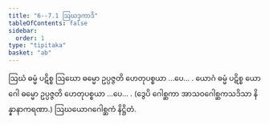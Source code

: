 ```yaml
---
title: "6--7.1 ဩဃဒုကာဒိ"
tableOfContents: false
sidebar:
  order: 1
type: "tipitaka"
basket: "ab"
---
```



<DynamicBreadcrumb />

<Division number="1">

<Paragraph number="1886">
ဩဃံ ဓမ္မံ ပဋိစ္စ ဩဃော ဓမ္မော ဥပ္ပဇ္ဇတိ ဟေတုပစ္စယာ …ပေ… .
</Paragraph>

</Division>
<Division number="2">

<Paragraph number="1887">
ယောဂံ ဓမ္မံ ပဋိစ္စ ယောဂေါ ဓမ္မော ဥပ္ပဇ္ဇတိ ဟေတုပစ္စယာ …ပေ… . (ဒွေပိ ဂေါစ္ဆကာ အာသဝဂေါစ္ဆကသဒိသာ နိန္နာနာကရဏာ.)

</Paragraph>
</Division>

<Paragraph number="1888" type="center">
ဩဃယောဂဂေါစ္ဆကံ နိဋ္ဌိတံ.
</Paragraph>